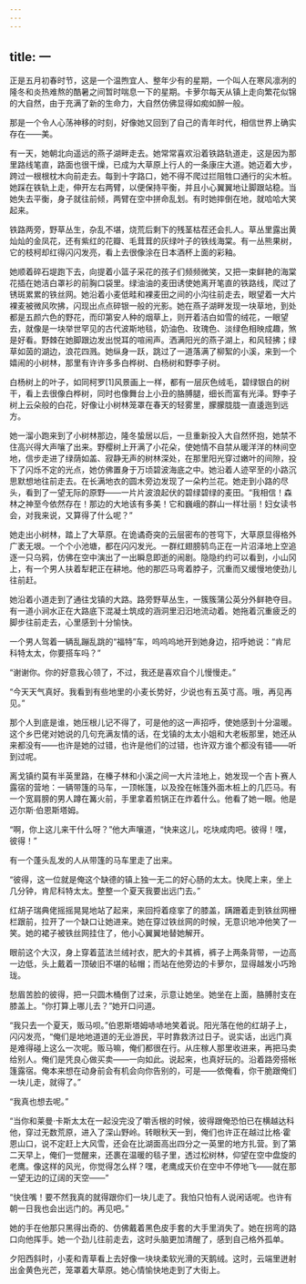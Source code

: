 ```yaml
---
---
---
```

title: 一
---




正是五月初春时节，这是一个温煦宜人、整年少有的星期，一个叫人在寒风凛冽的隆冬和炎热难熬的酷暑之间暂时喘息一下的星期。卡萝尔每天从镇上走向繁花似锦的大自然，由于充满了新的生命力，大自然仿佛显得如痴如醉一般。

那是一个令人心荡神移的时刻，好像她又回到了自己的青年时代，相信世界上确实存在——美。

有一天，她朝北向遥远的燕子湖畔走去。她常常喜欢沿着铁路轨道走，这是因为那里路线笔直，路面也很干燥，已成为大草原上行人的一条康庄大道。她迈着大步，跨过一根根枕木向前走去。每到十字路口，她不得不爬过拦阻牲口通行的尖木桩。她踩在铁轨上走，伸开左右两臂，以便保持平衡，并且小心翼翼地让脚跟站稳。当她失去平衡，身子就往前倾，两臂在空中拼命乱划。有时她摔倒在地，就哈哈大笑起来。

铁路两旁，野草丛生，杂乱不堪，烧荒后剩下的残茎枯茬还会扎人。草丛里露出黄灿灿的金凤花，还有紫红的花瓣、毛茸茸的灰绿叶子的铁线海棠。有一丛熊果树，它的枝柯却红得闪闪发亮，看上去很像涂在日本酒杯上面的彩釉。

她顺着碎石堤跑下去，向提着小篮子采花的孩子们频频微笑，又把一束鲜艳的海棠花插在她洁白罩衫的前胸口袋里。绿油油的麦田诱使她离开笔直的铁路线，爬过了锈斑累累的铁丝网。她沿着小麦低畦和裸麦田之间的小沟往前走去，眼望着一大片裸麦被微风吹拂，闪现出点点碎银一般的光影。她在燕子湖畔发现一块草地，到处都是五颜六色的野花，而印第安人种的烟草上，则开着洁白如雪的绒花，一眼望去，就像是一块举世罕见的古代波斯地毯，奶油色、玫瑰色、淡绿色相映成趣，煞是好看。野棘在她脚跟边发出悦耳的喧闹声。洒满阳光的燕子湖上，和风轻拂；绿草如茵的湖边，浪花四溅。她纵身一跃，跳过了一道落满了柳絮的小溪，来到一个嬉闹的小树林，那里有许许多多白桦树、白杨树和野李子树。

白杨树上的叶子，如同柯罗[1]风景画上一样，都有一层灰色绒毛，碧绿银白的树干，看上去很像白桦树，同时也像舞台上小丑的胳膊腿，细长而富有光泽。野李子树上云朵般的白花，好像让小树林笼罩在春天的轻雾里，朦朦胧胧一直逶迤到远方。

她一溜小跑来到了小树林那边，隆冬蛰居以后，一旦重新投入大自然怀抱，她禁不住高兴得大声嚷了出来。野樱树上开满了小花朵，使她情不自禁从暖洋洋的林间空地，信步走进了绿荫如盖、寂静无声的树林深处，在那里阳光穿过嫩叶的间隙，投下了闪烁不定的光点，她仿佛置身于万顷碧波海底之中。她沿着人迹罕至的小路沉思默想地往前走去。在长满地衣的圆木旁边发现了一朵杓兰花。她走到小路的尽头，看到了一望无际的原野——一片片波浪起伏的碧绿碧绿的麦田。“我相信！森林之神至今依然存在！那边的大地该有多美！它和巍峨的群山一样壮丽！妇女读书会，对我来说，又算得了什么呢？”

她走出小树林，踏上了大草原。在诡谲奇突的云层密布的苍穹下，大草原显得格外广袤无垠。一个个小池塘，都在闪闪发光。一群红翅膀鸫鸟正在一片沼泽地上空追逐一只乌鸦，仿佛在空中演出了一出瞬息即逝的闹剧。隐隐约约可以看到，小山冈上，有一个男人扶着犁耙正在耕地。他的那匹马弯着脖子，沉重而又缓慢地使劲儿往前赶。

她沿着小道走到了通往戈镇的大路。路旁野草丛生，一簇簇蒲公英分外鲜艳夺目。有一道小涧水正在大路底下混凝土筑成的涵洞里汩汩地流动着。她拖着沉重疲乏的脚步往前走去，心里感到十分愉快。

一个男人驾着一辆乱蹦乱跳的“福特”车，呜呜呜地开到她身边，招呼她说：“肯尼科特太太，你要搭车吗？”

“谢谢你。你的好意我心领了，不过，我还是喜欢自个儿慢慢走。”

“今天天气真好。我看到有些地里的小麦长势好，少说也有五英寸高。哦，再见再见。”

那个人到底是谁，她压根儿记不得了，可是他的这一声招呼，使她感到十分温暖。这个乡巴佬对她说的几句充满友情的话，在戈镇的太太小姐和大老板那里，她还从来都没有——也许是她的过错，也许是他们的过错，也许双方谁个都没有错——听到过呢。

离戈镇约莫有半英里路，在榛子林和小溪之间一大片洼地上，她发现一个吉卜赛人露宿的营地：一辆带篷的马车，一顶帐篷，以及拴在帐篷外面木桩上的几匹马。有一个宽肩膀的男人蹲在篝火前，手里拿着煎锅正在炸着什么。他看了她一眼。他是迈尔斯·伯恩斯塔姆。

“啊，你上这儿来干什么呀？”他大声嚷道，“快来这儿，吃块咸肉吧。彼得！嘿，彼得！”

有一个蓬头乱发的人从带篷的马车里走了出来。

“彼得，这一位就是俺这个缺德的镇上独一无二的好心肠的太太。快爬上来，坐上几分钟，肯尼科特太太。整整一个夏天我要出远门去。”

红胡子瑞典佬摇摇晃晃地站了起来，来回捋着痉挛了的膝盖，蹒跚着走到铁丝网栅栏跟前，拉开了一个缺口让她进来。她在穿过铁丝网的时候，无意识地冲他笑了一笑。她的裙子被铁丝网挂住了，他小心翼翼地替她解开。

眼前这个大汉，身上穿着蓝法兰绒衬衣，肥大的卡其裤，裤子上两条背带，一边高一边低，头上戴着一顶破旧不堪的毡帽；而站在他旁边的卡萝尔，显得越发小巧玲珑。

愁眉苦脸的彼得，把一只圆木桶倒了过来，示意让她坐。她坐在上面，胳膊肘支在膝盖上。“你打算上哪儿去？”她开口问道。

“我只去一个夏天，贩马呗。”伯恩斯塔姆哧哧地笑着说。阳光落在他的红胡子上，闪闪发亮，“俺们是地地道道的无业游民，平时靠救济过日子。说实话，出远门真是难得碰上这么一次呢。贩马嘛，俺们都很在行。从庄稼人那里收进来，再把马卖给别人。俺们是凭良心做买卖——一向如此。说起来，也真好玩的。沿着路旁搭帐篷露宿。俺本来想在动身前会有机会向你告别的，可是——依俺看，你干脆跟俺们一块儿走，就得了。”

“我真也想去呢。”

“当你和莱曼·卡斯太太在一起没完没了嚼舌根的时候，彼得跟俺恐怕已在横越达科他，穿过无数荒原，进入了深山野岭。转眼秋天一到，俺们也许正在越过比格·霍恩山口，说不定赶上大风雪，还会在比湖面高出四分之一英里的地方扎营。到了第二天早上，俺们一觉醒来，还裹在温暖的毯子里，透过松树林，仰望在空中盘旋的老鹰。像这样的风光，你觉得怎么样？嘿，老鹰成天价在空中不停地飞——就在那一望无边的辽阔的天空——”

“快住嘴！要不然我真的就得跟你们一块儿走了。我怕只怕有人说闲话呢。也许有朝一日我也会出远门的。再见吧。”

她的手在他那只黑得出奇的、仿佛戴着黑色皮手套的大手里消失了。她在拐弯的路口向他挥手。她一个劲儿往前走去，这时头脑更加清醒了，感到自己格外孤单。

夕阳西斜时，小麦和青草看上去好像一块块柔软光滑的天鹅绒。这时，云端里迸射出金黄色光芒，笼罩着大草原。她心情愉快地走到了大街上。